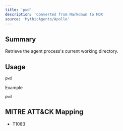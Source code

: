 ```yaml
---
title: 'pwd'
description: 'Converted from Markdown to MDX'
source: 'MythicAgents/Apollo'
---
```


## Summary
Retrieve the agent process's current working directory.

## Usage
```
pwd
```
Example
```
pwd
```
## MITRE ATT&CK Mapping

- T1083
